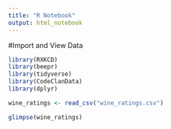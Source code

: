 ```yaml
---
title: "R Notebook"
output: html_notebook
---
```

#Import and View Data

```r
library(RXKCD)
library(beepr)
library(tidyverse)
library(CodeClanData)
library(dplyr)
```

```r
wine_ratings <- read_csv("wine_ratings.csv")
```

```r
glimpse(wine_ratings)
```
